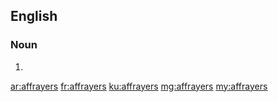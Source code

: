 ==English==

===Noun===
{{head|en|plural}}

# {{plural of|affrayer|lang=en|nocat=1}}

[[ar:affrayers]]
[[fr:affrayers]]
[[ku:affrayers]]
[[mg:affrayers]]
[[my:affrayers]]
